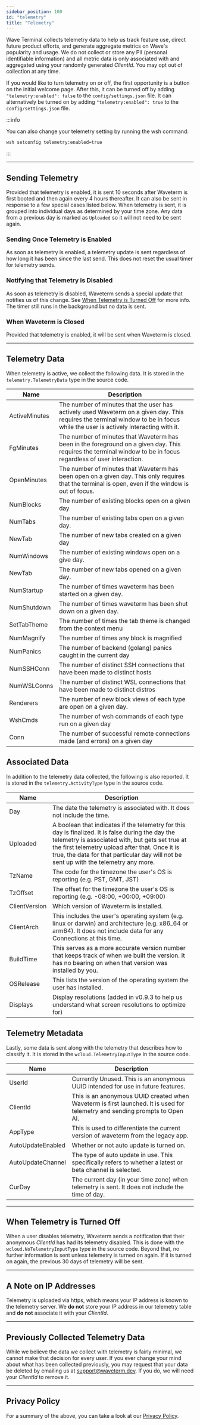 ```yaml
---
sidebar_position: 100
id: "telemetry"
title: "Telemetry"
---
```


Wave Terminal collects telemetry data to help us track feature use, direct future product efforts, and generate aggregate metrics on Wave's popularity and usage. We do not collect or store any PII (personal identifiable information) and all metric data is only associated with and aggregated using your randomly generated _ClientId_. You may opt out of collection at any time.

If you would like to turn telemetry on or off, the first opportunity is a button on the initial welcome page. After this, it can be turned off by adding `"telemetry:enabled": false` to the `config/settings.json` file. It can alternatively be turned on by adding `"telemetry:enabled": true` to the `config/settings.json` file.

:::info

You can also change your telemetry setting by running the wsh command:

```
wsh setconfig telemetry:enabled=true
```

:::

---

## Sending Telemetry

Provided that telemetry is enabled, it is sent 10 seconds after Waveterm is first booted and then again every 4 hours thereafter. It can also be sent in response to a few special cases listed below. When telemetry is sent, it is grouped into individual days as determined by your time zone. Any data from a previous day is marked as `Uploaded` so it will not need to be sent again.

### Sending Once Telemetry is Enabled

As soon as telemetry is enabled, a telemetry update is sent regardless of how long it has been since the last send. This does not reset the usual timer for telemetry sends.

### Notifying that Telemetry is Disabled

As soon as telemetry is disabled, Waveterm sends a special update that notifies us of this change. See [When Telemetry is Turned Off](#when-telemetry-is-turned-off) for more info. The timer still runs in the background but no data is sent.

### When Waveterm is Closed

Provided that telemetry is enabled, it will be sent when Waveterm is closed.

---

## Telemetry Data

When telemetry is active, we collect the following data. It is stored in the `telemetry.TelemetryData` type in the source code.

| Name          | Description                                                                                                                                                                     |
| ------------- | ------------------------------------------------------------------------------------------------------------------------------------------------------------------------------- |
| ActiveMinutes | The number of minutes that the user has actively used Waveterm on a given day. This requires the terminal window to be in focus while the user is actively interacting with it. |
| FgMinutes     | The number of minutes that Waveterm has been in the foreground on a given day. This requires the terminal window to be in focus regardless of user interaction.                 |
| OpenMinutes   | The number of minutes that Waveterm has been open on a given day. This only requires that the terminal is open, even if the window is out of focus.                             |
| NumBlocks     | The number of existing blocks open on a given day                                                                                                                               |
| NumTabs       | The number of existing tabs open on a given day.                                                                                                                                |
| NewTab        | The number of new tabs created on a given day                                                                                                                                   |
| NumWindows    | The number of existing windows open on a give day.                                                                                                                              |
| NewTab        | The number of new tabs opened on a given day.                                                                                                                                   |
| NumStartup    | The number of times waveterm has been started on a given day.                                                                                                                   |
| NumShutdown   | The number of times waveterm has been shut down on a given day.                                                                                                                 |
| SetTabTheme   | The number of times the tab theme is changed from the context menu                                                                                                              |
| NumMagnify    | The number of times any block is magnified                                                                                                                                      |
| NumPanics     | The number of backend (golang) panics caught in the current day                                                                                                                 |
| NumSSHConn    | The number of distinct SSH connections that have been made to distinct hosts                                                                                                    |
| NumWSLConns   | The number of distinct WSL connections that have been made to distinct distros                                                                                                  |
| Renderers     | The number of new block views of each type are open on a given day.                                                                                                             |
| WshCmds       | The number of wsh commands of each type run on a given day                                                                                                                      |
| Conn          | The number of successful remote connections made (and errors) on a given day                                                                                                    |

## Associated Data

In addition to the telemetry data collected, the following is also reported. It is stored in the `telemetry.ActivityType` type in the source code.

| Name          | Description                                                                                                                                                                                                                                                                                      |
| ------------- | ------------------------------------------------------------------------------------------------------------------------------------------------------------------------------------------------------------------------------------------------------------------------------------------------ |
| Day           | The date the telemetry is associated with. It does not include the time.                                                                                                                                                                                                                         |
| Uploaded      | A boolean that indicates if the telemetry for this day is finalized. It is false during the day the telemetry is associated with, but gets set true at the first telemetry upload after that. Once it is true, the data for that particular day will not be sent up with the telemetry any more. |
| TzName        | The code for the timezone the user's OS is reporting (e.g. PST, GMT, JST)                                                                                                                                                                                                                        |
| TzOffset      | The offset for the timezone the user's OS is reporting (e.g. -08:00, +00:00, +09:00)                                                                                                                                                                                                             |
| ClientVersion | Which version of Waveterm is installed.                                                                                                                                                                                                                                                          |
| ClientArch    | This includes the user's operating system (e.g. linux or darwin) and architecture (e.g. x86_64 or arm64). It does not include data for any Connections at this time.                                                                                                                             |
| BuildTime     | This serves as a more accurate version number that keeps track of when we built the version. It has no bearing on when that version was installed by you.                                                                                                                                        |
| OSRelease     | This lists the version of the operating system the user has installed.                                                                                                                                                                                                                           |
| Displays      | Display resolutions (added in v0.9.3 to help us understand what screen resolutions to optimize for)                                                                                                                                                                                              |

## Telemetry Metadata

Lastly, some data is sent along with the telemetry that describes how to classify it. It is stored in the `wcloud.TelemetryInputType` in the source code.

| Name              | Description                                                                                                                 |
| ----------------- | --------------------------------------------------------------------------------------------------------------------------- |
| UserId            | Currently Unused. This is an anonymous UUID intended for use in future features.                                            |
| ClientId          | This is an anonymous UUID created when Waveterm is first launched. It is used for telemetry and sending prompts to Open AI. |
| AppType           | This is used to differentiate the current version of waveterm from the legacy app.                                          |
| AutoUpdateEnabled | Whether or not auto update is turned on.                                                                                    |
| AutoUpdateChannel | The type of auto update in use. This specifically refers to whether a latest or beta channel is selected.                   |
| CurDay            | The current day (in your time zone) when telemetry is sent. It does not include the time of day.                            |

---

## When Telemetry is Turned Off

When a user disables telemetry, Waveterm sends a notification that their anonymous _ClientId_ has had its telemetry disabled. This is done with the `wcloud.NoTelemetryInputType` type in the source code. Beyond that, no further information is sent unless telemetry is turned on again. If it is turned on again, the previous 30 days of telemetry will be sent.

---

## A Note on IP Addresses

Telemetry is uploaded via https, which means your IP address is known to the telemetry server. We **do not** store your IP address in our telemetry table and **do not** associate it with your _ClientId_.

---

## Previously Collected Telemetry Data

While we believe the data we collect with telemetry is fairly minimal, we cannot make that decision for every user. If you ever change your mind about what has been collected previously, you may request that your data be deleted by emailing us at [support@waveterm.dev](mailto:support@waveterm.dev). If you do, we will need your _ClientId_ to remove it.

---

## Privacy Policy

For a summary of the above, you can take a look at our [Privacy Policy](https://www.waveterm.dev/privacy).
